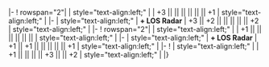 {{Ship/EquipmentBonuses|Kai Ni}}
|-
! rowspan="2"| {{RedGunMedium}}{{EquipmentLink|20.3cm (No.2) Twin Gun Mount}}
| style="text-align:left;" |
| +3 || || || || || || +1
| style="text-align:left;" |
|-
| style="text-align:left;" | '''+ LOS Radar'''
| +3 || +2 ||  || || || || +2
| style="text-align:left;" |
|-
! rowspan="2"| {{RedGunMedium}}{{EquipmentLink|20.3cm (No.3) Twin Gun Mount}}
| style="text-align:left;" | 
| +1 || || || || || || 
| style="text-align:left;" | 
|-
| style="text-align:left;" | '''+ LOS Radar'''
| +1 || +1 || || || || || +1
| style="text-align:left;" | 
|-
! {{Skilled Lookout}} {{EquipmentLink|Skilled Lookouts}}
| style="text-align:left;" | 
| +1 || || || || +3 || || +2
| style="text-align:left;" | 
|}